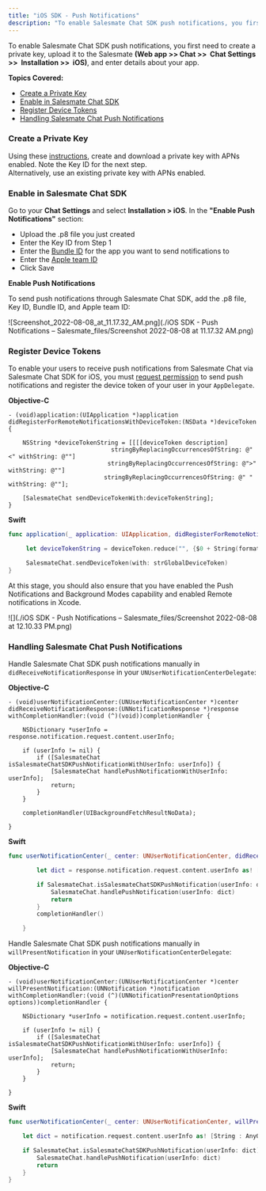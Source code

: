 ```yaml
---
title: "iOS SDK - Push Notifications"
description: "To enable Salesmate Chat SDK push notifications, you first need to create a private key, upload it to the Salesmate **(Web app >> Chat >>  Chat Settin..."
---
```


To enable Salesmate Chat SDK push notifications, you first need to create a private key, upload it to the Salesmate **(Web app >> Chat >>  Chat Settings >>  Installation >>  iOS)**, and enter details about your app.

**Topics Covered:**

- [Create a Private Key](https://support.salesmate.io/hc/en-us/articles/9811651396121#temp:C:YcQ196c36e6be494807960b95f90)
- [Enable in Salesmate Chat SDK](https://support.salesmate.io/hc/en-us/articles/9811651396121#temp:C:YcQc0c006bac0cf40ee8b1dfa5d5)
- [Register Device Tokens](https://support.salesmate.io/hc/en-us/articles/9811651396121#temp:C:YcQ030576142b284870a1aa8a4cf)
- [Handling Salesmate Chat Push Notifications](https://support.salesmate.io/hc/en-us/articles/9811651396121#temp:C:YcQ18c3eda1388d46ef862c6d1ba)

### Create a Private Key

Using these [instructions](https://help.apple.com/developer-account/#/devcdfbb56a3), create and download a private key with APNs enabled. Note the Key ID for the next step.  
Alternatively, use an existing private key with APNs enabled.

### Enable in Salesmate Chat SDK

Go to your **Chat Settings** and select **Installation > iOS**. In the **"Enable Push Notifications"** section:

- Upload the .p8 file you just created
- Enter the Key ID from Step 1
- Enter the [Bundle ID](https://developer.apple.com/account/resources/identifiers) for the app you want to send notifications to
- Enter the [Apple team ID](https://developer.apple.com/account/#/membership)
- Click Save

**Enable Push Notifications**

To send push notifications through Salesmate Chat SDK, add the .p8 file, Key ID, Bundle ID, and Apple team ID:

![Screenshot_2022-08-08_at_11.17.32_AM.png](./iOS SDK - Push Notifications – Salesmate_files/Screenshot 2022-08-08 at 11.17.32 AM.png)

### Register Device Tokens

To enable your users to receive push notifications from Salesmate Chat via Salesmate Chat SDK for iOS, you must [request permission](https://developer.apple.com/documentation/usernotifications/asking_permission_to_use_notifications) to send push notifications and register the device token of your user in your `AppDelegate`.

**Objective-C**

```objc
- (void)application:(UIApplication *)application didRegisterForRemoteNotificationsWithDeviceToken:(NSData *)deviceToken {

    NSString *deviceTokenString = [[[[deviceToken description]
                             stringByReplacingOccurrencesOfString: @"<" withString: @""]
                            stringByReplacingOccurrencesOfString: @">" withString: @""]
                           stringByReplacingOccurrencesOfString: @" " withString: @""];

    [SalesmateChat sendDeviceTokenWith:deviceTokenString];
}
```

**Swift**

```swift
func application(_ application: UIApplication, didRegisterForRemoteNotificationsWithDeviceToken deviceToken: Data) {

     let deviceTokenString = deviceToken.reduce("", {$0 + String(format: "%02X", $1)})

     SalesmateChat.sendDeviceToken(with: strGlobalDeviceToken)
}
```

At this stage, you should also ensure that you have enabled the Push Notifications and Background Modes capability and enabled Remote notifications in Xcode.

![](./iOS SDK - Push Notifications – Salesmate_files/Screenshot 2022-08-08 at 12.10.33 PM.png)

### Handling Salesmate Chat Push Notifications

Handle Salesmate Chat SDK push notifications manually in `didReceiveNotificationResponse` in your `UNUserNotificationCenterDelegate`:

**Objective-C**

```objc
- (void)userNotificationCenter:(UNUserNotificationCenter *)center didReceiveNotificationResponse:(UNNotificationResponse *)response withCompletionHandler:(void (^)(void))completionHandler {

    NSDictionary *userInfo = response.notification.request.content.userInfo;

    if (userInfo != nil) {
        if ([SalesmateChat isSalesmateChatSDKPushNotificationWithUserInfo: userInfo]) {
            [SalesmateChat handlePushNotificationWithUserInfo: userInfo];
            return;
        }
    }

    completionHandler(UIBackgroundFetchResultNoData);

}
```

**Swift**

```swift
func userNotificationCenter(_ center: UNUserNotificationCenter, didReceive response: UNNotificationResponse, withCompletionHandler completionHandler: @escaping () -> Void) {

        let dict = response.notification.request.content.userInfo as! [String : AnyObject]

        if SalesmateChat.isSalesmateChatSDKPushNotification(userInfo: dict) {
            SalesmateChat.handlePushNotification(userInfo: dict)
            return
        }
        completionHandler()

    }
```

Handle Salesmate Chat SDK push notifications manually in `willPresentNotification` in your `UNUserNotificationCenterDelegate`:

**Objective-C**

```objc
- (void)userNotificationCenter:(UNUserNotificationCenter *)center willPresentNotification:(UNNotification *)notification withCompletionHandler:(void (^)(UNNotificationPresentationOptions options))completionHandler {

    NSDictionary *userInfo = notification.request.content.userInfo;

    if (userInfo != nil) {
        if ([SalesmateChat isSalesmateChatSDKPushNotificationWithUserInfo: userInfo]) {
            [SalesmateChat handlePushNotificationWithUserInfo: userInfo];
            return;
        }
    }

}
```

**Swift**

```swift
func userNotificationCenter(_ center: UNUserNotificationCenter, willPresent notification: UNNotification, withCompletionHandler completionHandler: @escaping (UNNotificationPresentationOptions) -> Void) {

    let dict = notification.request.content.userInfo as! [String : AnyObject]

    if SalesmateChat.isSalesmateChatSDKPushNotification(userInfo: dict) {
        SalesmateChat.handlePushNotification(userInfo: dict)
        return
    }
}
```
